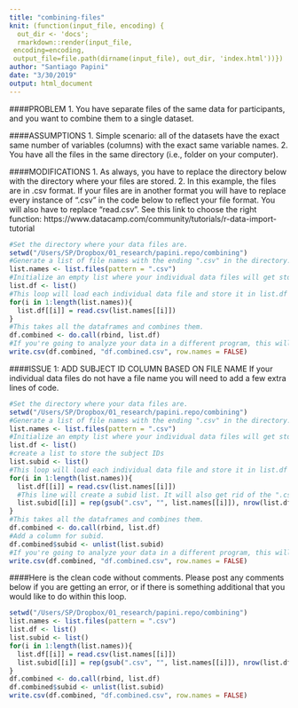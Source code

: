 ```yaml
---
title: "combining-files"
knit: (function(input_file, encoding) {
  out_dir <- 'docs';
  rmarkdown::render(input_file,
 encoding=encoding,
 output_file=file.path(dirname(input_file), out_dir, 'index.html'))})
author: "Santiago Papini"
date: "3/30/2019"
output: html_document
---
```

####PROBLEM
1. You have separate files of the same data for participants, and you want to combine them to a single dataset.

####ASSUMPTIONS
1. Simple scenario: all of the datasets have the exact same number of variables (columns) with the exact same variable names.
2. You have all the files in the same directory (i.e., folder on your computer).

####MODIFICATIONS
1. As always, you have to replace the directory below with the directory where your files are stored.
2. In this example, the files are in .csv format. If your files are in another format you will have to replace every instance of ".csv" in the code below to reflect your file format. You will also have to replace "read.csv". See this link to choose the right function: 
https://www.datacamp.com/community/tutorials/r-data-import-tutorial

```r
#Set the directory where your data files are. 
setwd("/Users/SP/Dropbox/01_research/papini.repo/combining")
#Generate a list of file names with the ending ".csv" in the directory. If your files have a different ending, replace ".csv".
list.names <- list.files(pattern = ".csv")
#Initialize an empty list where your individual data files will get stored. I use "df" which stands for dataframe.
list.df <- list()
#This loop will load each individual data file and store it in list.df
for(i in 1:length(list.names)){
  list.df[[i]] = read.csv(list.names[[i]])
}
#This takes all the dataframes and combines them.
df.combined <- do.call(rbind, list.df)
#If you're going to analyze your data in a different program, this will save the combined data file in the directory:
write.csv(df.combined, "df.combined.csv", row.names = FALSE)
```
####ISSUE 1: ADD SUBJECT ID COLUMN BASED ON FILE NAME
If your individual data files do not have a file name you will need to add a few extra lines of code.

```r
#Set the directory where your data files are. 
setwd("/Users/SP/Dropbox/01_research/papini.repo/combining")
#Generate a list of file names with the ending ".csv" in the directory. If your files have a different ending, replace ".csv".
list.names <- list.files(pattern = ".csv")
#Initialize an empty list where your individual data files will get stored. I use "df" which stands for dataframe.
list.df <- list()
#create a list to store the subject IDs
list.subid <- list()
#This loop will load each individual data file and store it in list.df
for(i in 1:length(list.names)){
  list.df[[i]] = read.csv(list.names[[i]])
  #This line will create a subid list. It will also get rid of the ".csv" from the file name.
  list.subid[[i]] = rep(gsub(".csv", "", list.names[[i]]), nrow(list.df[[i]]))
}
#This takes all the dataframes and combines them.
df.combined <- do.call(rbind, list.df)
#Add a column for subid.
df.combined$subid <- unlist(list.subid)
#If you're going to analyze your data in a different program, this will save the combined data file in the directory:
write.csv(df.combined, "df.combined.csv", row.names = FALSE)
```

####Here is the clean code without comments. Please post any comments below if you are getting an error, or if there is something additional that you would like to do within this loop.
```r

setwd("/Users/SP/Dropbox/01_research/papini.repo/combining")
list.names <- list.files(pattern = ".csv")
list.df <- list()
list.subid <- list()
for(i in 1:length(list.names)){
  list.df[[i]] = read.csv(list.names[[i]])
  list.subid[[i]] = rep(gsub(".csv", "", list.names[[i]]), nrow(list.df[[i]]))
}
df.combined <- do.call(rbind, list.df)
df.combined$subid <- unlist(list.subid)
write.csv(df.combined, "df.combined.csv", row.names = FALSE)
```
